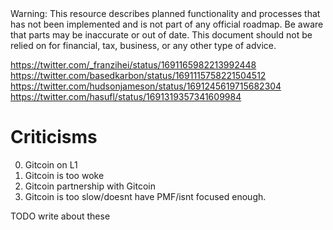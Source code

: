 
<Callout type="warning">
  Warning: This resource describes planned functionality and processes that has
  not been implemented and is not part of any official roadmap. Be aware that parts may be inaccurate or out of
  date.  This document should not be relied on for financial, tax, business, or any other type of advice.
</Callout>

https://twitter.com/_franzihei/status/1691165982213992448
https://twitter.com/basedkarbon/status/1691115758221504512
https://twitter.com/hudsonjameson/status/1691245619715682304
https://twitter.com/hasufl/status/1691319357341609984

# Criticisms

0. Gitcoin on L1
1. Gitcoin is too woke
2. Gitcoin partnership with Gitcoin
3. Gitcoin is too slow/doesnt have PMF/isnt focused enough.



TODO write about these